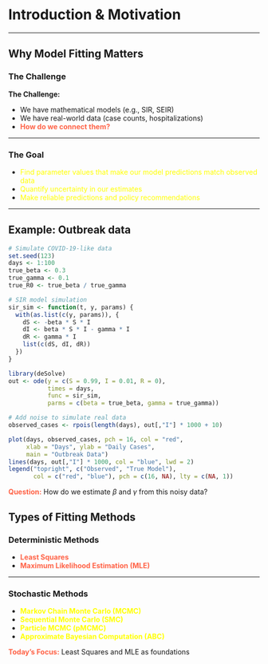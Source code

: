 # Introduction & Motivation

------------------------------------------------------------------------

## Why Model Fitting Matters

### The Challenge

**The Challenge:**

-   We have mathematical models (e.g., SIR, SEIR)
-   We have real-world data (case counts, hospitalizations)
-   **<span style="color: tomato;">How do we connect them?</span>**

------------------------------------------------------------------------

### The Goal

-   <span style="color: #FFFF00;">Find parameter values that make our model predictions match observed data</span>
-   <span style="color: #FFFF00;">Quantify uncertainty in our estimates</span>
-   <span style="color: #FFFF00;">Make reliable predictions and policy recommendations</span>

------------------------------------------------------------------------

## Example: Outbreak data

```r
# Simulate COVID-19-like data
set.seed(123)
days <- 1:100
true_beta <- 0.3
true_gamma <- 0.1
true_R0 <- true_beta / true_gamma

# SIR model simulation
sir_sim <- function(t, y, params) {
  with(as.list(c(y, params)), {
    dS <- -beta * S * I
    dI <- beta * S * I - gamma * I
    dR <- gamma * I
    list(c(dS, dI, dR))
  })
}

library(deSolve)
out <- ode(y = c(S = 0.99, I = 0.01, R = 0),
           times = days,
           func = sir_sim,
           parms = c(beta = true_beta, gamma = true_gamma))

# Add noise to simulate real data
observed_cases <- rpois(length(days), out[,"I"] * 1000 + 10)

plot(days, observed_cases, pch = 16, col = "red",
     xlab = "Days", ylab = "Daily Cases",
     main = "Outbreak Data")
lines(days, out[,"I"] * 1000, col = "blue", lwd = 2)
legend("topright", c("Observed", "True Model"),
       col = c("red", "blue"), pch = c(16, NA), lty = c(NA, 1))
```

**<span style="color: tomato;">Question:</span>** How do we estimate $\beta$ and $\gamma$ from this noisy data?

## Types of Fitting Methods

### Deterministic Methods

-   **<span style="color: tomato;">Least Squares</span>**
-   **<span style="color: tomato;">Maximum Likelihood Estimation (MLE)</span>**

------------------------------------------------------------------------

### Stochastic Methods

-   **<span style="color: #FFFF00;">Markov Chain Monte Carlo (MCMC)</span>**
-   **<span style="color: #FFFF00;">Sequential Monte Carlo (SMC)</span>**
-   **<span style="color: #FFFF00;">Particle MCMC (pMCMC)</span>**
-   **<span style="color: #FFFF00;">Approximate Bayesian Computation (ABC)</span>**

**<span style="color: tomato;">Today's Focus:</span>** Least Squares and MLE as foundations
